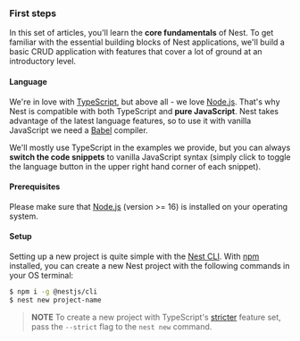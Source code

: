 ### First steps

In this set of articles, you'll learn the **core fundamentals** of Nest. To get familiar with the essential building blocks of Nest applications, we'll build a basic CRUD application with features that cover a lot of ground at an introductory level.

#### Language

We're in love with [TypeScript](https://www.typescriptlang.org/), but above all - we love [Node.js](https://nodejs.org/en/). That's why Nest is compatible with both TypeScript and **pure JavaScript**. Nest takes advantage of the latest language features, so to use it with vanilla JavaScript we need a [Babel](https://babeljs.io/) compiler.

We'll mostly use TypeScript in the examples we provide, but you can always **switch the code snippets** to vanilla JavaScript syntax (simply click to toggle the language button in the upper right hand corner of each snippet).

#### Prerequisites

Please make sure that [Node.js](https://nodejs.org) (version >= 16) is installed on your operating system.

#### Setup

Setting up a new project is quite simple with the [Nest CLI](/cli/overview). With [npm](https://www.npmjs.com/) installed, you can create a new Nest project with the following commands in your OS terminal:

```bash
$ npm i -g @nestjs/cli
$ nest new project-name
```

> **NOTE** To create a new project with TypeScript's [stricter](https://www.typescriptlang.org/tsconfig#strict) feature set, pass the `--strict` flag to the `nest new` command.
